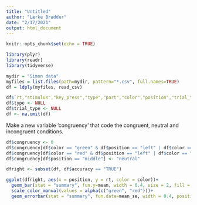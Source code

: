 ```yaml
---
title: "Untitled"
author: "Lærke Brædder"
date: "2/17/2021"
output: html_document
---
```


```r
knitr::opts_chunk$set(echo = TRUE)
```

```r
library(plyr)
library(readr)
library(tidyverse)

mydir = "Simon data"
myfiles = list.files(path=mydir, pattern="*.csv", full.names=TRUE)
df = ldply(myfiles, read_csv)

df$`rt,"stimulus","key_press","type","part","color","position","trial_type","trial_index","time_elapsed","internal_node_id","subject","accuracy"` <- NULL
df$type <- NULL
df$trial_type <- NULL
df <- na.omit(df)

```


Make a new variable ‘congruency’ that code the congruent, neutral and incongruent
conditions.
```r
df$congruency <- 0
df$congruency[df$color == "green" & df$position == "left" | df$color == "red" & df$position == "right" ] <- "congruent"
df$congruency[df$color == "red" & df$position == "left" | df$color == "green" & df$position == "right" ] <- "incongruent"
df$congruency[df$position == "middle"] <- "neutral"


```


```r
dfright <- subset(df, df$accuracy == "TRUE")

ggplot(dfright, aes(x = position, y = rt, color = color))+
  geom_bar(stat = "summary", fun.y=mean, width = 0.4, size = 2, fill = "#e9e9e9", position = "dodge")+
  scale_color_manual(values = alpha(c("green", "red")))+
  geom_errorbar(stat = "summary", fun.data=mean_se, width = 0.4, position = "dodge", aes(color = color))
```

